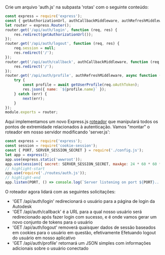 Crie um arquivo 'auth.js' na subpasta 'rotas' com o seguinte conteúdo:

```js title="routes/auth.js"
const express = require('express');
const { getAuthorizationUrl, authCallbackMiddleware, authRefreshMiddleware, getUserProfile } = require('../services/aps.js');
let router = express.Router();
router.get('/api/auth/login', function (req, res) {
    res.redirect(getAuthorizationUrl());
});
router.get('/api/auth/logout', function (req, res) {
    req.session = null;
    res.redirect('/');
});
router.get('/api/auth/callback', authCallbackMiddleware, function (req, res) {
    res.redirect('/');
});
router.get('/api/auth/profile', authRefreshMiddleware, async function (req, res, next) {
    try {
        const profile = await getUserProfile(req.oAuthToken);
        res.json({ name: `${profile.name}` });
    } catch (err) {
        next(err);
    }
});
module.exports = router;
```

Aqui implementamos um novo Express.js [roteador](http://expressjs.com/en/4x/api.html#router) que
manipulará todos os pontos de extremidade relacionados à autenticação. Vamos "montar" o roteador em nosso servidor
modificando 'server.js':

```js title="server.js"
const express = require('express');
const session = require('cookie-session');
const { PORT, SERVER_SESSION_SECRET } = require('./config.js');
let app = express();
app.use(express.static('wwwroot'));
app.use(session({ secret: SERVER_SESSION_SECRET, maxAge: 24 * 60 * 60 * 1000 }));
// highlight-start
app.use(require('./routes/auth.js'));
// highlight-end
app.listen(PORT, () => console.log(`Server listening on port ${PORT}...`));
```

O roteador agora lidará com as seguintes solicitações:

- 'GET /api/auth/login' redirecionará o usuário para a página de login da Autodesk
- 'GET /api/auth/callback' é a URL para a qual nosso usuário será redirecionado após fazer login com sucesso,
e é onde vamos gerar um novo conjunto de tokens para o usuário
- 'GET /api/auth/logout' removerá quaisquer dados de sessão baseados em cookies para o usuário em questão, efetivamente
Efetuando logout do usuário em nosso aplicativo
- 'GET /api/auth/profile' retornará um JSON simples com informações adicionais sobre o usuário conectado